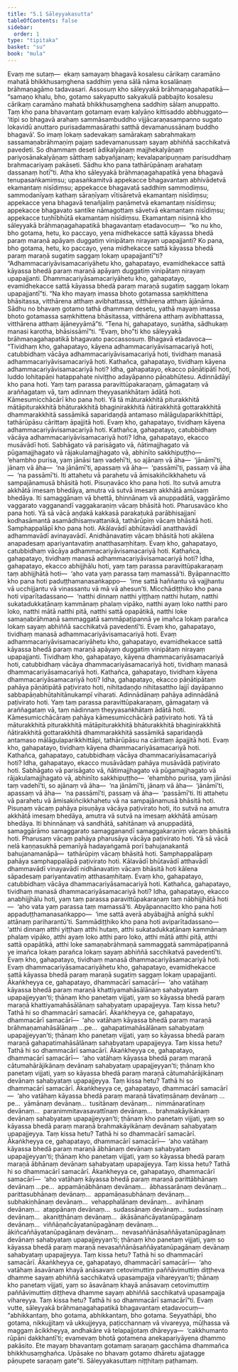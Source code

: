 ```yaml
---
title: "5.1 Sāleyyakasutta"
tableOfContents: false
sidebar:
  order: 1
type: "tipitaka"
basket: "su"
book: "mula"
---
```



<DynamicBreadcrumb />

<Division number="439" book="mula">

<Paragraph number="1442" book="mula">
Evaṃ me sutaṃ—  ekaṃ samayaṃ bhagavā kosalesu cārikaṃ caramāno mahatā bhikkhusaṃghena saddhiṃ yena sālā nāma kosalānaṃ brāhmaṇagāmo tadavasari. Assosuṃ kho sāleyyakā brāhmaṇagahapatikā—  “samaṇo khalu, bho, gotamo sakyaputto sakyakulā pabbajito kosalesu cārikaṃ caramāno mahatā bhikkhusaṃghena saddhiṃ sālaṃ anuppatto. Taṃ kho pana bhavantaṃ gotamaṃ evaṃ kalyāṇo kittisaddo abbhuggato—  ‘itipi so bhagavā arahaṃ sammāsambuddho vijjācaraṇasampanno sugato lokavidū anuttaro purisadammasārathi satthā devamanussānaṃ buddho bhagavā’. So imaṃ lokaṃ sadevakaṃ samārakaṃ sabrahmakaṃ sassamaṇabrāhmaṇiṃ pajaṃ sadevamanussaṃ sayaṃ abhiññā sacchikatvā pavedeti. So dhammaṃ deseti ādikalyāṇaṃ majjhekalyāṇaṃ pariyosānakalyāṇaṃ sātthaṃ sabyañjanaṃ; kevalaparipuṇṇaṃ parisuddhaṃ brahmacariyaṃ pakāseti. Sādhu kho pana tathārūpānaṃ arahataṃ dassanaṃ hotī”ti.
</Paragraph>

<Paragraph number="1443" book="mula">
Atha kho sāleyyakā brāhmaṇagahapatikā yena bhagavā tenupasaṅkamiṃsu; upasaṅkamitvā appekacce bhagavantaṃ abhivādetvā ekamantaṃ nisīdiṃsu; appekacce bhagavatā saddhiṃ sammodiṃsu, sammodanīyaṃ kathaṃ sāraṇīyaṃ vītisāretvā ekamantaṃ nisīdiṃsu; appekacce yena bhagavā tenañjaliṃ paṇāmetvā ekamantaṃ nisīdiṃsu; appekacce bhagavato santike nāmagottaṃ sāvetvā ekamantaṃ nisīdiṃsu; appekacce tuṇhībhūtā ekamantaṃ nisīdiṃsu. Ekamantaṃ nisinnā kho sāleyyakā brāhmaṇagahapatikā bhagavantaṃ etadavocuṃ—  “ko nu kho, bho gotama, hetu, ko paccayo, yena midhekacce sattā kāyassa bhedā paraṃ maraṇā apāyaṃ duggatiṃ vinipātaṃ nirayaṃ upapajjanti? Ko pana, bho gotama, hetu, ko paccayo, yena midhekacce sattā kāyassa bhedā paraṃ maraṇā sugatiṃ saggaṃ lokaṃ upapajjantī”ti?
</Paragraph>

<Paragraph number="1444" book="mula">
“Adhammacariyāvisamacariyāhetu kho, gahapatayo, evamidhekacce sattā kāyassa bhedā paraṃ maraṇā apāyaṃ duggatiṃ vinipātaṃ nirayaṃ upapajjanti. Dhammacariyāsamacariyāhetu kho, gahapatayo, evamidhekacce sattā kāyassa bhedā paraṃ maraṇā sugatiṃ saggaṃ lokaṃ upapajjantī”ti.
</Paragraph>

<Paragraph number="1445" book="mula">
“Na kho mayaṃ imassa bhoto gotamassa saṃkhittena bhāsitassa, vitthārena atthaṃ avibhattassa, vitthārena atthaṃ ājānāma. Sādhu no bhavaṃ gotamo tathā dhammaṃ desetu, yathā mayaṃ imassa bhoto gotamassa saṃkhittena bhāsitassa, vitthārena atthaṃ avibhattassa, vitthārena atthaṃ ājāneyyāmā”ti. “Tena hi, gahapatayo, suṇātha, sādhukaṃ manasi karotha, bhāsissāmī”ti. “Evaṃ, bho”ti kho sāleyyakā brāhmaṇagahapatikā bhagavato paccassosuṃ. Bhagavā etadavoca—
</Paragraph>

</Division>
<Division number="440" book="mula">

<Paragraph number="1446" book="mula">
“Tividhaṃ kho, gahapatayo, kāyena adhammacariyāvisamacariyā hoti, catubbidhaṃ vācāya adhammacariyāvisamacariyā hoti, tividhaṃ manasā adhammacariyāvisamacariyā hoti.
</Paragraph>

<Paragraph number="1447" book="mula">
Kathañca, gahapatayo, tividhaṃ kāyena adhammacariyāvisamacariyā hoti? Idha, gahapatayo, ekacco pāṇātipātī hoti, luddo lohitapāṇi hatappahate niviṭṭho adayāpanno pāṇabhūtesu.
</Paragraph>

<Paragraph number="1448" book="mula">
Adinnādāyī kho pana hoti. Yaṃ taṃ parassa paravittūpakaraṇaṃ, gāmagataṃ vā araññagataṃ vā, taṃ adinnaṃ theyyasaṅkhātaṃ ādātā hoti.
</Paragraph>

<Paragraph number="1449" book="mula">
Kāmesumicchācārī kho pana hoti. Yā tā māturakkhitā piturakkhitā mātāpiturakkhitā bhāturakkhitā bhaginirakkhitā ñātirakkhitā gottarakkhitā dhammarakkhitā sassāmikā saparidaṇḍā antamaso mālāguḷaparikkhittāpi, tathārūpāsu cārittaṃ āpajjitā hoti. Evaṃ kho, gahapatayo, tividhaṃ kāyena adhammacariyāvisamacariyā hoti.
</Paragraph>

<Paragraph number="1450" book="mula">
Kathañca, gahapatayo, catubbidhaṃ vācāya adhammacariyāvisamacariyā hoti? Idha, gahapatayo, ekacco musāvādī hoti. Sabhāgato vā parisāgato vā, ñātimajjhagato vā pūgamajjhagato vā rājakulamajjhagato vā, abhinīto sakkhipuṭṭho—  ‘ehambho purisa, yaṃ jānāsi taṃ vadehī’ti, so ajānaṃ vā āha—  ‘jānāmī’ti, jānaṃ vā āha—  ‘na jānāmī’ti, apassaṃ vā āha—  ‘passāmī’ti, passaṃ vā āha—  ‘na passāmī’ti. Iti attahetu vā parahetu vā āmisakiñcikkhahetu vā sampajānamusā bhāsitā hoti.
</Paragraph>

<Paragraph number="1451" book="mula">
Pisuṇavāco kho pana hoti. Ito sutvā amutra akkhātā imesaṃ bhedāya, amutra vā sutvā imesaṃ akkhātā amūsaṃ bhedāya. Iti samaggānaṃ vā bhettā, bhinnānaṃ vā anuppadātā, vaggārāmo vaggarato vagganandī vaggakaraṇiṃ vācaṃ bhāsitā hoti.
</Paragraph>

<Paragraph number="1452" book="mula">
Pharusavāco kho pana hoti. Yā sā vācā aṇḍakā kakkasā parakaṭukā parābhisajjanī kodhasāmantā asamādhisaṃvattanikā, tathārūpiṃ vācaṃ bhāsitā hoti.
</Paragraph>

<Paragraph number="1453" book="mula">
Samphappalāpī kho pana hoti. Akālavādī abhūtavādī anatthavādī adhammavādī avinayavādī. Anidhānavatiṃ vācaṃ bhāsitā hoti akālena anapadesaṃ apariyantavatiṃ anatthasaṃhitaṃ. Evaṃ kho, gahapatayo, catubbidhaṃ vācāya adhammacariyāvisamacariyā hoti.
</Paragraph>

<Paragraph number="1454" book="mula">
Kathañca, gahapatayo, tividhaṃ manasā adhammacariyāvisamacariyā hoti? Idha, gahapatayo, ekacco abhijjhālu hoti, yaṃ taṃ parassa paravittūpakaraṇaṃ taṃ abhijjhātā hoti—  ‘aho vata yaṃ parassa taṃ mamassā’ti.
</Paragraph>

<Paragraph number="1455" book="mula">
Byāpannacitto kho pana hoti paduṭṭhamanasaṅkappo—  ‘ime sattā haññantu vā vajjhantu vā ucchijjantu vā vinassantu vā mā vā ahesun’ti.
</Paragraph>

<Paragraph number="1456" book="mula">
Micchādiṭṭhiko kho pana hoti viparītadassano—  ‘natthi dinnaṃ natthi yiṭṭhaṃ natthi hutaṃ, natthi sukatadukkaṭānaṃ kammānaṃ phalaṃ vipāko, natthi ayaṃ loko natthi paro loko, natthi mātā natthi pitā, natthi sattā opapātikā, natthi loke samaṇabrāhmaṇā sammaggatā sammāpaṭipannā ye imañca lokaṃ parañca lokaṃ sayaṃ abhiññā sacchikatvā pavedentī’ti. Evaṃ kho, gahapatayo, tividhaṃ manasā adhammacariyāvisamacariyā hoti.
</Paragraph>

<Paragraph number="1457" book="mula">
Evaṃ adhammacariyāvisamacariyāhetu kho, gahapatayo, evamidhekacce sattā kāyassa bhedā paraṃ maraṇā apāyaṃ duggatiṃ vinipātaṃ nirayaṃ upapajjanti.
</Paragraph>

</Division>
<Division number="441" book="mula">

<Paragraph number="1458" book="mula">
Tividhaṃ kho, gahapatayo, kāyena dhammacariyāsamacariyā hoti, catubbidhaṃ vācāya dhammacariyāsamacariyā hoti, tividhaṃ manasā dhammacariyāsamacariyā hoti.
</Paragraph>

<Paragraph number="1459" book="mula">
Kathañca, gahapatayo, tividhaṃ kāyena dhammacariyāsamacariyā hoti? Idha, gahapatayo, ekacco pāṇātipātaṃ pahāya pāṇātipātā paṭivirato hoti, nihitadaṇḍo nihitasattho lajjī dayāpanno sabbapāṇabhūtahitānukampī viharati.
</Paragraph>

<Paragraph number="1460" book="mula">
Adinnādānaṃ pahāya adinnādānā paṭivirato hoti. Yaṃ taṃ parassa paravittūpakaraṇaṃ, gāmagataṃ vā araññagataṃ vā, taṃ nādinnaṃ theyyasaṅkhātaṃ ādātā hoti.
</Paragraph>

<Paragraph number="1461" book="mula">
Kāmesumicchācāraṃ pahāya kāmesumicchācārā paṭivirato hoti. Yā tā māturakkhitā piturakkhitā mātāpiturakkhitā bhāturakkhitā bhaginirakkhitā ñātirakkhitā gottarakkhitā dhammarakkhitā sassāmikā saparidaṇḍā antamaso mālāguḷaparikkhittāpi, tathārūpāsu na cārittaṃ āpajjitā hoti. Evaṃ kho, gahapatayo, tividhaṃ kāyena dhammacariyāsamacariyā hoti.
</Paragraph>

<Paragraph number="1462" book="mula">
Kathañca, gahapatayo, catubbidhaṃ vācāya dhammacariyāsamacariyā hoti? Idha, gahapatayo, ekacco musāvādaṃ pahāya musāvādā paṭivirato hoti. Sabhāgato vā parisāgato vā, ñātimajjhagato vā pūgamajjhagato vā rājakulamajjhagato vā, abhinīto sakkhipuṭṭho—  ‘ehambho purisa, yaṃ jānāsi taṃ vadehī’ti, so ajānaṃ vā āha—  ‘na jānāmī’ti, jānaṃ vā āha—  ‘jānāmī’ti, apassaṃ vā āha—  ‘na passāmī’ti, passaṃ vā āha—  ‘passāmī’ti. Iti attahetu vā parahetu vā āmisakiñcikkhahetu vā na sampajānamusā bhāsitā hoti.
</Paragraph>

<Paragraph number="1463" book="mula">
Pisuṇaṃ vācaṃ pahāya pisuṇāya vācāya paṭivirato hoti, ito sutvā na amutra akkhātā imesaṃ bhedāya, amutra vā sutvā na imesaṃ akkhātā amūsaṃ bhedāya. Iti bhinnānaṃ vā sandhātā, sahitānaṃ vā anuppadātā, samaggārāmo samaggarato samagganandī samaggakaraṇiṃ vācaṃ bhāsitā hoti.
</Paragraph>

<Paragraph number="1464" book="mula">
Pharusaṃ vācaṃ pahāya pharusāya vācāya paṭivirato hoti. Yā sā vācā nelā kaṇṇasukhā pemanīyā hadayaṅgamā porī bahujanakantā bahujanamanāpā—  tathārūpiṃ vācaṃ bhāsitā hoti.
</Paragraph>

<Paragraph number="1465" book="mula">
Samphappalāpaṃ pahāya samphappalāpā paṭivirato hoti. Kālavādī bhūtavādī atthavādī dhammavādī vinayavādī nidhānavatiṃ vācaṃ bhāsitā hoti kālena sāpadesaṃ pariyantavatiṃ atthasaṃhitaṃ. Evaṃ kho, gahapatayo, catubbidhaṃ vācāya dhammacariyāsamacariyā hoti.
</Paragraph>

<Paragraph number="1466" book="mula">
Kathañca, gahapatayo, tividhaṃ manasā dhammacariyāsamacariyā hoti? Idha, gahapatayo, ekacco anabhijjhālu hoti, yaṃ taṃ parassa paravittūpakaraṇaṃ taṃ nābhijjhātā hoti—  ‘aho vata yaṃ parassa taṃ mamassā’ti.
</Paragraph>

<Paragraph number="1467" book="mula">
Abyāpannacitto kho pana hoti appaduṭṭhamanasaṅkappo—  ‘ime sattā averā abyābajjhā anīghā sukhī attānaṃ pariharantū’ti.
</Paragraph>

<Paragraph number="1468" book="mula">
Sammādiṭṭhiko kho pana hoti aviparītadassano—  ‘atthi dinnaṃ atthi yiṭṭhaṃ atthi hutaṃ, atthi sukatadukkaṭānaṃ kammānaṃ phalaṃ vipāko, atthi ayaṃ loko atthi paro loko, atthi mātā atthi pitā, atthi sattā opapātikā, atthi loke samaṇabrāhmaṇā sammaggatā sammāpaṭipannā ye imañca lokaṃ parañca lokaṃ sayaṃ abhiññā sacchikatvā pavedentī’ti. Evaṃ kho, gahapatayo, tividhaṃ manasā dhammacariyāsamacariyā hoti.
</Paragraph>

<Paragraph number="1469" book="mula">
Evaṃ dhammacariyāsamacariyāhetu kho, gahapatayo, evamidhekacce sattā kāyassa bhedā paraṃ maraṇā sugatiṃ saggaṃ lokaṃ upapajjanti.
</Paragraph>

</Division>
<Division number="442" book="mula">

<Paragraph number="1470" book="mula">
Ākaṅkheyya ce, gahapatayo, dhammacārī samacārī—  ‘aho vatāhaṃ kāyassa bhedā paraṃ maraṇā khattiyamahāsālānaṃ sahabyataṃ upapajjeyyan’ti; ṭhānaṃ kho panetaṃ vijjati, yaṃ so kāyassa bhedā paraṃ maraṇā khattiyamahāsālānaṃ sahabyataṃ upapajjeyya. Taṃ kissa hetu? Tathā hi so dhammacārī samacārī.
</Paragraph>

<Paragraph number="1471" book="mula">
Ākaṅkheyya ce, gahapatayo, dhammacārī samacārī—  ‘aho vatāhaṃ kāyassa bhedā paraṃ maraṇā brāhmaṇamahāsālānaṃ …pe…  gahapatimahāsālānaṃ sahabyataṃ upapajjeyyan’ti; ṭhānaṃ kho panetaṃ vijjati, yaṃ so kāyassa bhedā paraṃ maraṇā gahapatimahāsālānaṃ sahabyataṃ upapajjeyya. Taṃ kissa hetu? Tathā hi so dhammacārī samacārī.
</Paragraph>

<Paragraph number="1472" book="mula">
Ākaṅkheyya ce, gahapatayo, dhammacārī samacārī—  ‘aho vatāhaṃ kāyassa bhedā paraṃ maraṇā cātumahārājikānaṃ devānaṃ sahabyataṃ upapajjeyyan’ti; ṭhānaṃ kho panetaṃ vijjati, yaṃ so kāyassa bhedā paraṃ maraṇā cātumahārājikānaṃ devānaṃ sahabyataṃ upapajjeyya. Taṃ kissa hetu? Tathā hi so dhammacārī samacārī.
</Paragraph>

<Paragraph number="1473" book="mula">
Ākaṅkheyya ce, gahapatayo, dhammacārī samacārī—  ‘aho vatāhaṃ kāyassa bhedā paraṃ maraṇā tāvatiṃsānaṃ devānaṃ …pe…  yāmānaṃ devānaṃ…  tusitānaṃ devānaṃ…  nimmānaratīnaṃ devānaṃ…  paranimmitavasavattīnaṃ devānaṃ…  brahmakāyikānaṃ devānaṃ sahabyataṃ upapajjeyyan’ti; ṭhānaṃ kho panetaṃ vijjati, yaṃ so kāyassa bhedā paraṃ maraṇā brahmakāyikānaṃ devānaṃ sahabyataṃ upapajjeyya. Taṃ kissa hetu? Tathā hi so dhammacārī samacārī.
</Paragraph>

<Paragraph number="1474" book="mula">
Ākaṅkheyya ce, gahapatayo, dhammacārī samacārī—  ‘aho vatāhaṃ kāyassa bhedā paraṃ maraṇā ābhānaṃ devānaṃ sahabyataṃ upapajjeyyan’ti; ṭhānaṃ kho panetaṃ vijjati, yaṃ so kāyassa bhedā paraṃ maraṇā ābhānaṃ devānaṃ sahabyataṃ upapajjeyya. Taṃ kissa hetu? Tathā hi so dhammacārī samacārī.
</Paragraph>

<Paragraph number="1475" book="mula">
Ākaṅkheyya ce, gahapatayo, dhammacārī samacārī—  ‘aho vatāhaṃ kāyassa bhedā paraṃ maraṇā parittābhānaṃ devānaṃ …pe…  appamāṇābhānaṃ devānaṃ…  ābhassarānaṃ devānaṃ…  parittasubhānaṃ devānaṃ…  appamāṇasubhānaṃ devānaṃ…  subhakiṇhānaṃ devānaṃ…  vehapphalānaṃ devānaṃ…  avihānaṃ devānaṃ…  atappānaṃ devānaṃ…  sudassānaṃ devānaṃ…  sudassīnaṃ devānaṃ…  akaniṭṭhānaṃ devānaṃ…  ākāsānañcāyatanūpagānaṃ devānaṃ…  viññāṇañcāyatanūpagānaṃ devānaṃ…  ākiñcaññāyatanūpagānaṃ devānaṃ…  nevasaññānāsaññāyatanūpagānaṃ devānaṃ sahabyataṃ upapajjeyyan’ti; ṭhānaṃ kho panetaṃ vijjati, yaṃ so kāyassa bhedā paraṃ maraṇā nevasaññānāsaññāyatanūpagānaṃ devānaṃ sahabyataṃ upapajjeyya. Taṃ kissa hetu? Tathā hi so dhammacārī samacārī.
</Paragraph>

<Paragraph number="1476" book="mula">
Ākaṅkheyya ce, gahapatayo, dhammacārī samacārī—  ‘aho vatāhaṃ āsavānaṃ khayā anāsavaṃ cetovimuttiṃ paññāvimuttiṃ diṭṭheva dhamme sayaṃ abhiññā sacchikatvā upasampajja vihareyyan’ti; ṭhānaṃ kho panetaṃ vijjati, yaṃ so āsavānaṃ khayā anāsavaṃ cetovimuttiṃ paññāvimuttiṃ diṭṭheva dhamme sayaṃ abhiññā sacchikatvā upasampajja vihareyya. Taṃ kissa hetu? Tathā hi so dhammacārī samacārī”ti.
</Paragraph>

</Division>
<Division number="443" book="mula">

<Paragraph number="1477" book="mula">
Evaṃ vutte, sāleyyakā brāhmaṇagahapatikā bhagavantaṃ etadavocuṃ—  “abhikkantaṃ, bho gotama, abhikkantaṃ, bho gotama. Seyyathāpi, bho gotama, nikkujjitaṃ vā ukkujjeyya, paṭicchannaṃ vā vivareyya, mūḷhassa vā maggaṃ ācikkheyya, andhakāre vā telapajjotaṃ dhāreyya—  ‘cakkhumanto rūpāni dakkhantī’ti; evamevaṃ bhotā gotamena anekapariyāyena dhammo pakāsito. Ete mayaṃ bhavantaṃ gotamaṃ saraṇaṃ gacchāma dhammañca bhikkhusaṃghañca. Upāsake no bhavaṃ gotamo dhāretu ajjatagge pāṇupete saraṇaṃ gate”ti.

</Paragraph>
</Division>

<Paragraph number="1478" type="center" book="mula">
Sāleyyakasuttaṃ niṭṭhitaṃ paṭhamaṃ.
</Paragraph>